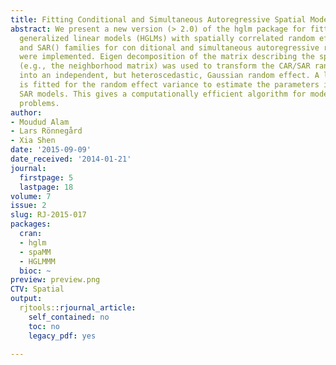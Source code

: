 ```yaml
---
title: Fitting Conditional and Simultaneous Autoregressive Spatial Models in hglm
abstract: We present a new version (> 2.0) of the hglm package for fitting hierarchical
  generalized linear models (HGLMs) with spatially correlated random effects. CAR()
  and SAR() families for con ditional and simultaneous autoregressive random effects
  were implemented. Eigen decomposition of the matrix describing the spatial structure
  (e.g., the neighborhood matrix) was used to transform the CAR/SAR random effects
  into an independent, but heteroscedastic, Gaussian random effect. A linear predictor
  is fitted for the random effect variance to estimate the parameters in the CAR and
  SAR models. This gives a computationally efficient algorithm for moderately sized
  problems.
author:
- Moudud Alam
- Lars Rönnegård
- Xia Shen
date: '2015-09-09'
date_received: '2014-01-21'
journal:
  firstpage: 5
  lastpage: 18
volume: 7
issue: 2
slug: RJ-2015-017
packages:
  cran:
  - hglm
  - spaMM
  - HGLMMM
  bioc: ~
preview: preview.png
CTV: Spatial
output:
  rjtools::rjournal_article:
    self_contained: no
    toc: no
    legacy_pdf: yes

---
```

